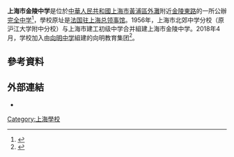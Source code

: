 '''上海市金陵中学'''是位於[[中華人民共和國|中華人民共和國]][[上海市|上海市]][[黃浦區|黃浦區]][[外灘|外灘]]附近[[金陵東路|金陵東路]]的一所公辦[[完全中学|完全中学]]<ref>{{cite news |title=2020年上海市高中招生学校名单 - 上海市教育考试院 |url=http://www.shmeea.edu.cn/download/20200430/01.pdf}}</ref>，學校原址是[[法国驻上海总领事馆|法国驻上海总领事馆]]。1956年，上海市北郊中学分校（原沪江大学附中分校）与上海市建工初级中学合并組建上海市金陵中学。2018年4月，学校加入由[[向明中学|向明中学]]組建的向明教育集团<ref>{{cite news |title=学校简介 |url=https://jl.hpe.cn/P/C/526684.htm}}</ref>。

== 參考資料 ==
{{Reflist|2}}

== 外部連結 ==
*{{official|https://jl.hpe.cn/}}

[[Category:上海學校|Category:上海學校]]